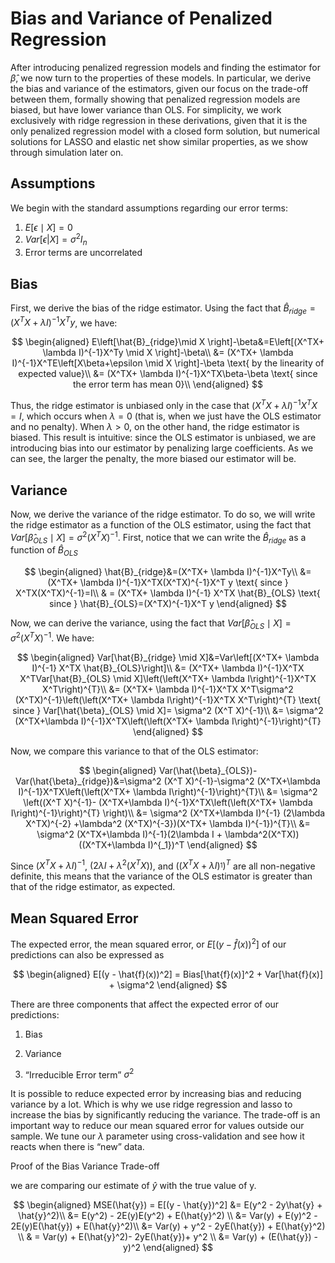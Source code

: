 
# Bias and Variance of Penalized Regression 

After introducing penalized regression models and finding the estimator for $\hat{\beta}$, we now turn to the properties of these models. In particular, we derive the bias and variance of the estimators, given our focus on the trade-off between them, formally showing that penalized regression models are biased, but have lower variance than OLS. For simplicity, we work exclusively with ridge regression in these derivations, given that it is the only penalized regression model with a  closed form solution, but numerical solutions for LASSO and elastic net show similar properties, as we show through simulation later on. 

## Assumptions

We begin with the standard assumptions regarding our error terms:

1. $E[\epsilon \mid X]=0$
2. $Var[\epsilon |X]=\sigma^2 I_n$
3. Error terms are uncorrelated

## Bias

First, we derive the bias of the ridge estimator. Using the fact that $\hat{B}_{ridge}=(X^TX+ \lambda I)^{-1}X^Ty$, we have:

$$
\begin{aligned}
E\left[\hat{B}_{ridge}\mid X \right]-\beta&=E\left[(X^TX+ \lambda I)^{-1}X^Ty \mid X \right]-\beta\\
&= (X^TX+ \lambda I)^{-1}X^TE\left[X\beta+\epsilon \mid X \right]-\beta \text{ by the linearity of expected value}\\
&= (X^TX+ \lambda I)^{-1}X^TX\beta-\beta \text{ since the error term has mean 0}\\
\end{aligned}
$$

Thus, the ridge estimator is  unbiased only in the case that $(X^TX+ \lambda I)^{-1}X^TX=I$, which occurs when $\lambda=0$ (that is, when we just have the OLS estimator and no penalty). When $\lambda>0$, on the other hand, the ridge estimator is biased. This result is intuitive: since the OLS estimator is unbiased, we are introducing bias into our estimator by penalizing large coefficients. As we can see, the larger the penalty, the more biased our estimator will be.

## Variance

Now, we derive the variance of the ridge estimator. To do so, we will write the ridge estimator as a function of the OLS estimator, using the fact that $Var[\hat{\beta}_{OLS} \mid X]= \sigma^2 (X^T X)^{-1}$. First, notice that we can write the $\hat{B}_{ridge}$ as a function of $\hat{B}_{OLS}$

$$
\begin{aligned}
\hat{B}_{ridge}&=(X^TX+ \lambda I)^{-1}X^Ty\\
&=(X^TX+ \lambda I)^{-1}X^TX(X^TX)^{-1}X^T y \text{ since } X^TX(X^TX)^{-1}=I\\
& = (X^TX+ \lambda I)^{-1} X^TX \hat{B}_{OLS} \text{ since } \hat{B}_{OLS}=(X^TX)^{-1}X^T y
\end{aligned}
$$

Now, we can derive the variance, using the fact that $Var[\hat{\beta}_{OLS} \mid X]= \sigma^2 (X^T X)^{-1}$. We have:

$$
\begin{aligned}
Var[\hat{B}_{ridge} \mid X]&=Var\left[(X^TX+ \lambda I)^{-1} X^TX \hat{B}_{OLS}\right]\\
&= (X^TX+ \lambda I)^{-1}X^TX X^TVar[\hat{B}_{OLS} \mid X]\left(\left(X^TX+ \lambda I\right)^{-1}X^TX X^T\right)^{T}\\
&=  (X^TX+ \lambda I)^{-1}X^TX X^T\sigma^2 (X^TX)^{-1}\left(\left(X^TX+ \lambda I\right)^{-1}X^TX X^T\right)^{T} \text{ since } Var[\hat{\beta}_{OLS} \mid X]= \sigma^2 (X^T X)^{-1}\\
&= \sigma^2 (X^TX+\lambda I)^{-1}X^TX\left(\left(X^TX+ \lambda I\right)^{-1}\right)^{T}
\end{aligned}
$$

Now, we compare this variance to that of the OLS estimator:

$$
\begin{aligned}
Var(\hat{\beta}_{OLS})-Var(\hat{\beta}_{ridge})&=\sigma^2 (X^T X)^{-1}-\sigma^2 (X^TX+\lambda I)^{-1}X^TX\left(\left(X^TX+ \lambda I\right)^{-1}\right)^{T}\\
&= \sigma^2 \left((X^T X)^{-1}-  (X^TX+\lambda I)^{-1}X^TX\left(\left(X^TX+ \lambda I\right)^{-1}\right)^{T}      \right)\\
&= \sigma^2  (X^TX+\lambda I)^{-1}    (2\lambda X^TX)^{-2} +\lambda^2 (X^TX)^{-3})(X^TX+ \lambda I)^{-1})^{T}\\
&= \sigma^2 (X^TX+\lambda I)^{-1}(2\lambda I + \lambda^2(X^TX))((X^TX+\lambda I)^{_1})^T
\end{aligned}
$$

Since $(X^TX+\lambda I)^{-1}$, $(2\lambda I + \lambda^2(X^TX))$, and $((X^TX+\lambda I)^{_1})^T$ are all non-negative definite, this means that the variance of the OLS estimator is greater than that of the ridge estimator, as expected. 

## Mean Squared Error


The expected error, the mean squared error, or $E[(y - \hat{f}(x))^2]$ of our predictions can also be expressed as 

$$
\begin{aligned}
E[(y - \hat{f}(x))^2] = Bias[\hat{f}(x)]^2 + Var[\hat{f}(x)] + \sigma^2
\end{aligned}
$$


There are three components that affect the expected error of our predictions:

1. Bias

2. Variance

3. "Irreducible Error term" $\sigma^2$

It is possible to reduce expected error by increasing bias and reducing variance by a lot. Which is why we use ridge regression and lasso to increase the bias by significantly reducing the variance. The trade-off is an important way to reduce our mean squared error for values outside our sample. We tune our $\lambda$ parameter using cross-validation and see how it reacts when there is "new" data. 


Proof of the Bias Variance Trade-off

we are comparing our estimate of $\hat{y}$ with the true value of y. 

$$
\begin{aligned}
MSE(\hat{y}) = E[(y - \hat{y})^2] &= E(y^2 - 2y\hat{y} + \hat{y}^2)\\
&= E(y^2) - 2E(y)E(y^2) + E(\hat{y}^2) \\
&= Var(y) + E(y)^2 - 2E(y)E(\hat{y}) + E(\hat{y}^2)\\
&= Var(y) + y^2 - 2yE(\hat{y}) + E(\hat{y}^2) \\
& = Var(y) + E(\hat{y}^2)- 2yE(\hat{y})+ y^2 \\
&= Var(y) + (E(\hat{y}) - y)^2
\end{aligned}
$$




